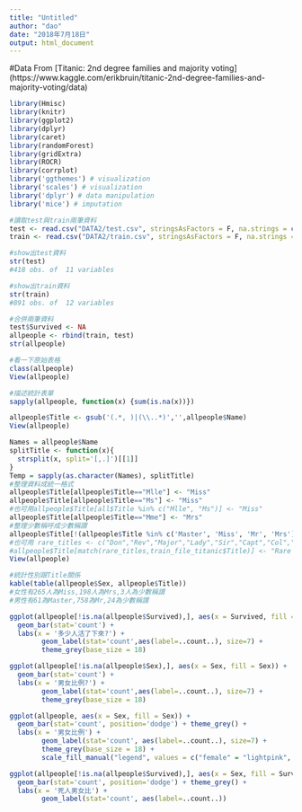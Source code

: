 ```yaml
---
title: "Untitled"
author: "dao"
date: "2018年7月18日"
output: html_document
---
```


#Data From 
[Titanic: 2nd degree families and majority voting] (https://www.kaggle.com/erikbruin/titanic-2nd-degree-families-and-majority-voting/data)

```r
library(Hmisc)
library(knitr)
library(ggplot2)
library(dplyr)
library(caret)
library(randomForest)
library(gridExtra)
library(ROCR)
library(corrplot)
library('ggthemes') # visualization
library('scales') # visualization
library('dplyr') # data manipulation
library('mice') # imputation
```

```r
#讀取test與train兩筆資料
test <- read.csv("DATA2/test.csv", stringsAsFactors = F, na.strings = c("NA", ""))
train <- read.csv("DATA2/train.csv", stringsAsFactors = F, na.strings = c("NA", ""))
```

```r
#show出test資料
str(test)
#418 obs. of  11 variables
```

```r
#show出train資料
str(train)
#891 obs. of  12 variables
```
```r
#合併兩筆資料
test$Survived <- NA
allpeople <- rbind(train, test)
str(allpeople)
```
```r
#看一下原始表格
class(allpeople)
View(allpeople)
```

```r
#描述統計表單
sapply(allpeople, function(x) {sum(is.na(x))})
```
```r
allpeople$Title <- gsub('(.*, )|(\\..*)','',allpeople$Name)
View(allpeople)
```


```r
Names = allpeople$Name
splitTitle <- function(x){
  strsplit(x, split='[,.]')[[1]]
}
Temp = sapply(as.character(Names), splitTitle)
#整理資料成統一格式
allpeople$Title[allpeople$Title=="Mlle"] <- "Miss"
allpeople$Title[allpeople$Title=="Ms"] <- "Miss"
#也可用allpeople$Title[all$Title %in% c("Mlle", "Ms")] <- "Miss"
allpeople$Title[allpeople$Title=="Mme"] <- "Mrs"
#整理少數稱呼成少數稱謂
allpeople$Title[!(allpeople$Title %in% c('Master', 'Miss', 'Mr', 'Mrs'))] <- "Rare Title"
#也可用 rare_titles <- c("Don","Rev","Major","Lady","Sir","Capt","Col","Jonkheer","the Countess")
#allpeople$Title[match(rare_titles,train_file_titanic$Title)] <- "Rare Title"
View(allpeople)

```
```r
#統計性別跟Title關係
kable(table(allpeople$Sex, allpeople$Title))
#女性有265人為Miss,198人為Mrs,3人為少數稱謂
#男性有61為Master,758為Mr,24為少數稱謂
```
```r
ggplot(allpeople[!is.na(allpeople$Survived),], aes(x = Survived, fill = Survived)) +
  geom_bar(stat='count') +
  labs(x = '多少人活了下來?') +
        geom_label(stat='count',aes(label=..count..), size=7) +
        theme_grey(base_size = 18)
```
```r
ggplot(allpeople[!is.na(allpeople$Sex),], aes(x = Sex, fill = Sex)) +
  geom_bar(stat='count') +
  labs(x = '男女比例?') +
        geom_label(stat='count',aes(label=..count..), size=7) +
        theme_grey(base_size = 18)
```
```r
ggplot(allpeople, aes(x = Sex, fill = Sex)) +
  geom_bar(stat='count', position='dodge') + theme_grey() +
  labs(x = '男女比例') +
        geom_label(stat='count', aes(label=..count..), size=7) +
        theme_grey(base_size = 18) +
        scale_fill_manual("legend", values = c("female" = "lightpink", "male" = "dodgerblue"))
```

```r
ggplot(allpeople[!is.na(allpeople$Survived),], aes(x = Sex, fill = Survived)) +
  geom_bar(stat='count', position='dodge') + theme_grey() +
  labs(x = '死人男女比') +
        geom_label(stat='count', aes(label=..count..))
```

